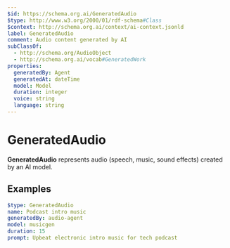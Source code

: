 ```yaml
---
$id: https://schema.org.ai/GeneratedAudio
$type: http://www.w3.org/2000/01/rdf-schema#Class
$context: http://schema.org.ai/context/ai-context.jsonld
label: GeneratedAudio
comment: Audio content generated by AI
subClassOf:
  - http://schema.org/AudioObject
  - http://schema.org.ai/vocab#GeneratedWork
properties:
  generatedBy: Agent
  generatedAt: dateTime
  model: Model
  duration: integer
  voice: string
  language: string
---
```


# GeneratedAudio

**GeneratedAudio** represents audio (speech, music, sound effects) created by an AI model.

## Examples

```yaml
$type: GeneratedAudio
name: Podcast intro music
generatedBy: audio-agent
model: musicgen
duration: 15
prompt: Upbeat electronic intro music for tech podcast
```
